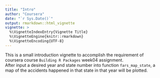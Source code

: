 ```yaml
---
title: "Intro"
author: "Coursera"
date: "`r Sys.Date()`"
output: rmarkdown::html_vignette
vignette: >
  %\VignetteIndexEntry{Vignette Title}
  %\VignetteEngine{knitr::rmarkdown}
  %\VignetteEncoding{UTF-8}
---
```


This is a small introduction vignette to accomplish the requirement of coursera course `Building R Packages` week04 assignment.  
After input a desired year and state number into function `fars_map_state`, a map of the accidents happened in that state in that year will be plotted.
